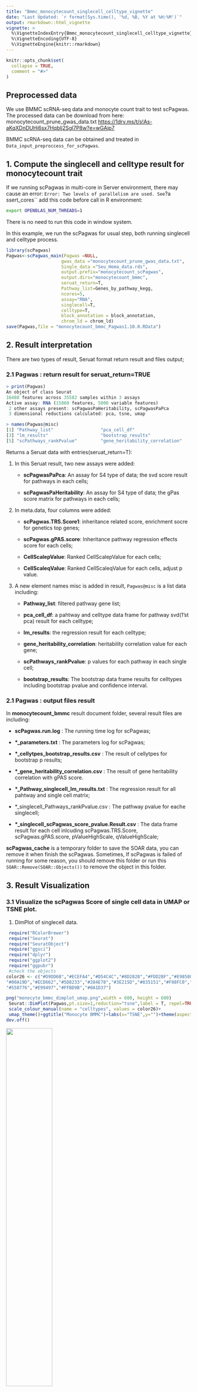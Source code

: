 ```yaml
---
title: "Bmmc_monocytecount_singlecell_celltype_vignette"
date: "Last Updated: `r format(Sys.time(), '%d, %B, %Y at %H:%M')`"
output: rmarkdown::html_vignette
vignette: >
  %\VignetteIndexEntry{Bmmc_monocytecount_singlecell_celltype_vignette}
  %\VignetteEncoding{UTF-8}
  %\VignetteEngine{knitr::rmarkdown}
---
```


```r
knitr::opts_chunk$set(
  collapse = TRUE,
  comment = "#>"
)
```

## Preprocessed data

We use BMMC scRNA-seq data and monocyte count trait to test scPagwas.
The processed data can be download from here: monocytecount_prune_gwas_data.txt <https://1drv.ms/t/s!As-aKqXDnDUHi6sx7Hqblj2Sgl7P8w?e=wGAip7>

BMMC scRNA-seq data can be obtained and treated in `Data_input_preproccess_for_scPagwas`.

## 1. Compute the singlecell and celltype result for monocytecount trait

If we running scPagwas in multi-core in Server environment, there may cause an error: `Error: Two levels of parallelism are used. See`?a
ssert_cores\`\` add this code before call in R environment:

```bash
export OPENBLAS_NUM_THREADS=1
```

There is no need to run this code in window system.

In this example, we run the scPagwas for usual step, both running singlecell and celltype process.

```r
library(scPagwas)
Pagwas<-scPagwas_main(Pagwas =NULL,
                     gwas_data ="monocytecount_prune_gwas_data.txt",
                     Single_data ="Seu_Hema_data.rds",
                     output.prefix="monocytecount_scPagwas",
                     output.dirs="monocytecount_bmmc",
                     seruat_return=T,
                     Pathway_list=Genes_by_pathway_kegg,
                     ncores=5,
                     assay="RNA",
                     singlecell=T, 
                     celltype=T,
                     block_annotation = block_annotation,
                     chrom_ld = chrom_ld)
save(Pagwas,file = "monocytecount_bmmc_Pagwas1.10.0.RData")
```

## 2. Result interpretation

There are two types of result, Seruat format return result and files output;

### 2.1 Pagwas : return result for seruat_return=TRUE

```r

> print(Pagwas)
An object of class Seurat 
16488 features across 35582 samples within 3 assays 
Active assay: RNA (15860 features, 5000 variable features)
 2 other assays present: scPagwasPaHeritability, scPagwasPaPca
 3 dimensional reductions calculated: pca, tsne, umap

> names(Pagwas@misc)
[1] "Pathway_list"                  "pca_cell_df"                  
[3] "lm_results"                    "bootstrap_results"            
[5] "scPathways_rankPvalue"         "gene_heritability_correlation"
```

Returns a Seruat data with entries(seruat_return=T):

1.  In this Seruat result, two new assays were added:

    -   **scPagwasPaPca**: An assay for S4 type of data; the svd score result for pathways in each cells;

    -   **scPagwasPaHeritability**: An assay for S4 type of data; the gPas score matrix for pathways in each cells;

<!-- -->

2.  In meta.data, four columns were added:

    -   **scPagwas.TRS.Score1**: inheritance related score, enrichment socre for genetics top genes;

    -   **scPagwas.gPAS.score**: Inheritance pathway regression effects score for each cells;

    -   **CellScalepValue**: Ranked CellScalepValue for each cells;

    -   **CellScaleqValue**: Ranked CellScaleqValue for each cells, adjust p value.

<!-- -->

3.  A new element names misc is added in result, `Pagwas@misc` is a list data including:

    -   **Pathway_list**: filtered pathway gene list;

    -   **pca_cell_df**: a pahtway and celltype data frame for pathway svd(1'st pca) result for each celltype;

    -   **lm_results**: the regression result for each celltype;

    -   **gene_heritability_correlation**: heritability correlation value for each gene;

    -   **scPathways_rankPvalue**: p values for each pathway in each single cell;

    -   **bootstrap_results**: The bootstrap data frame results for celltypes including bootstrap pvalue and confidence interval.

### 2.1 Pagwas : output files result

In **monocytecount_bmmc** result document folder, several result files are including:

-   **scPagwas.run.log** : The running time log for scPagwas;

-   **\*\_parameters.txt** : The parameters log for scPagwas;

-   **\*\_cellytpes_bootstrap_results.csv** : The result of cellytpes for bootstrap p results;

-    **\*\_gene_heritability_correlation.csv** : The result of gene heritability correlation with gPAS score.

-   **\*\_Pathway_singlecell_lm_results.txt** : The regression result for all pahtway and single cell matrix;

-   \*\_singlecell_Pathways_rankPvalue.csv : The pathway pvalue for eache singlecell;

-   **\*\_singlecell_scPagwas_score_pvalue.Result.csv** : The data frame result for each cell inlcuding scPagwas.TRS.Score, scPagwas.gPAS.score, pValueHighScale, qValueHighScale;

**scPagwas_cache** is a temporary folder to save the SOAR data, you can remove it when finish the scPagwas.
Sometimes, If scPagwas is failed of running for some reason, you should remove this folder or run this `SOAR::Remove(SOAR::Objects())` to remove the object in this folder.

## 3. Result Visualization

### 3.1 Visualize the scPagwas Score of single cell data in UMAP or TSNE plot.

1) DimPlot of singlecell data.

```r
 require("RColorBrewer")
 require("Seurat")
 require("SeuratObject")
 require("ggsci")
 require("dplyr")
 require("ggplot2")
 require("ggpubr")
 #check the objects
color26 <- c("#D9DD6B","#ECEFA4","#D54C4C","#8D2828","#FDD2BF","#E98580","#DF5E5E","#492F10","#334257","#476072","#548CA8",
"#00A19D","#ECD662","#5D8233","#284E78","#3E215D","#835151","#F08FC0","#C6B4CE","#BB8760","#FFDADA","#3C5186",
"#558776","#E99497","#FFBD9B","#0A1D37")

png("monocyte_bmmc_dimplot_umap.png",width = 600, height = 600)
 Seurat::DimPlot(Pagwas,pt.size=1,reduction="tsne",label = T, repel=TRUE)+
 scale_colour_manual(name = "celltypes", values = color26)+
 umap_theme()+ggtitle("Monocyte BMMC")+labs(x="TSNE",y="")+theme(aspect.ratio=1)
dev.off()

```

<img src="E:\RPakage\scPagwas\vignettes\figures\monocyte_bmmc_dimplot_umap.png" width="50%" />

scPagwas.TRS.Score1 and positive(p<0.05) cells showing in dimplot.

```r
 scPagwas_Visualization(Single_data=Pagwas,
                        p_thre = 0.05,
                        FigureType = "tsne",
                        width = 7,
                        height = 7,
                        lowColor = "white", 
                        highColor = "red",
                        output.dirs="figure",
                        size = 0.5,
                        do_plot = T)
```

2) scPagwas.gPAS.score dimplot. 

<img src="E:\RPakage\scPagwas\vignettes\figures\scPagwas.gPAS.score_tsne.png" width="40%" />

3) scPagwas.TRS.Score dimplot. 

<img src="E:\RPakage\scPagwas\vignettes\figures\scPagwas.TRS.Score_tsne.png" width="40%" />

4) scPagwas_CellScaleqValue dimplot. 

<img src="E:\RPakage\scPagwas\vignettes\figures\scPagwas_CellScaleqValue0.05_tsne.png" width="30%" />

Positive cells(q value<0.05): red dot; Negative cells: other dot. 

### 3.2 Plot the barplot of the proportion of positive Cell. 

Plot the barplot of the proportion of positive Cells in celltypes:
```r
plot_bar_positie_nagtive(seurat_obj=Pagwas,
                         var_ident="celltypes",
                         var_group="positiveCells",
                         vec_group_colors=c("#E8D0B3","#7EB5A6"),
                         do_plot = T)
```

<img src="E:\RPakage\scPagwas\vignettes\figures\plot_bar_positie_nagtive.png" width="60%" />

Plot the barplot of the proportion of celltypes in positive and negative Cells:

```r
png("plot_bar_positie_nagtive2.png",width = 600, height = 600)
plot_bar_positie_nagtive(seurat_obj=Pagwas,
                              var_ident="positiveCells",
                              var_group="celltypes",
                              p_thre = 0.01,
                              vec_group_colors=NULL,
                              f_color=colorRampPalette(brewer.pal(n=10, name="RdYlBu")),
                              do_plot = T)
dev.off()
```

<img src="E:\RPakage\scPagwas\vignettes\figures\plot_bar_positie_nagtive2.png" width="60%" />


### 3.3 Visualize the heritability correlated Pathways

Plot the specific genetics pathway for each celltypes

```r
  library(tidyverse)
  library("rhdf5")
 library(ggplot2)
 library(grDevices)
 library(stats)
 library(FactoMineR)
 library(scales)
 library(reshape2)
 library(ggdendro)
 library(grImport2)
 library(gridExtra)
 library(grid)
 library(sisal)

 source(system.file("extdata", "plot_scpathway_contri_dot.R", package = "scPagwas"))
png("plot_scpathway_dot.png",width = 1000, height = 600)
plot_scpathway_dot(Pagwas=Pagwas,
                   celltypes=c("01_HSC","02_Early.Eryth","05_CMP.LMPP","11_CD14.Mono.1","12_CD14.Mono.2","13_CD16.Mono","15_CLP.2","19_CD8.N","20_CD4.N1","21_CD4.N2"),
                   topn_path_celltype=5,
                   filter_p=0.05,
                   max_logp=15,
                   display_max_sizes=F,
                   size_var ="logrankPvalue" ,
                   col_var="proportion",
                   shape.scale = 8,
                   cols.use=c("lightgrey", "#E45826"),
                   dend_x_var = "logrankPvalue",
                   dist_method="euclidean",
                   hclust_method="ward.D",
                   do_plot = T,
                   #figurenames = "Pathway_plot.pdf",
                   width = 7,
                   height = 7)
dev.off()
```

<img src="E:\RPakage\scPagwas\vignettes\figures\plot_scpathway_dot.png" width="80%" />

### 3.4 Plot the heritability correlated genes

```r
pdf("heritability_cor_scatterplot.pdf")
heritability_cor_scatterplot(gene_heri_cor=Pagwas@misc$gene_heritability_correlation,
                             topn_genes_label=10,
                             color_low="#035397",
                             color_high ="#F32424",
                             color_mid = "white",
                             text_size=2,
                             do_plot=T,
                             max.overlaps =20,
                             width = 7,
                             height = 7)
dev.off()
```

<img src="E:\RPakage\scPagwas\vignettes\figures\heritability_cor_scatterplot.png" width="50%" />

### 3.5 Show expression of the top heritability correlation genes in celltypes

```r
library("ggsci")
library("Seurat")
top5genes<-rownames(Pagwas@misc$gene_heritability_correlation)[order(Pagwas@misc$gene_heritability_correlation,decreasing = T)[1:5]]
pdf("plot_vln_Corgenes.pdf",width = 6, height =7)
plot_vln_Corgenes(seurat_obj=Pagwas,
             assay="RNA", slot="data",
             var_group="celltypes",
             vec_features=top5genes,
             vec_group_colors= color26,
             do_plot = T
             )
dev.off()
```

<img src="E:\RPakage\scPagwas\vignettes\figures\plot_vln_Corgenes.png" width="60%" />


### 3.6 celltypes bootstrap_results reuslt 
Barplot for celltypes 

```r
Bootstrap_P_Barplot(p_results=Pagwas@misc$bootstrap_results$bp_value[-1],
                    p_names=rownames(Pagwas@misc$bootstrap_results)[-1],
                    figurenames = "Bootstrap_P_Barplot.pdf",
                    width = 5,
                    height = 7,
                    do_plot=T,
                    title = "monocytecount_bmmc")
```

<img src="E:\RPakage\scPagwas\vignettes\figures\Bootstrap_P_Barplot.png" width="40%" />

Forest plot for estimate value. 
```r
pdf("estimate_Plot.pdf")
Bootstrap_estimate_Plot(Pagwas=Pagwas,
                        width = 9,
                        height = 7,
                        do_plot=T)
dev.off()
```

<img src="E:\RPakage\scPagwas\vignettes\figures\estimate_Plot_00.png" width="60%" />
